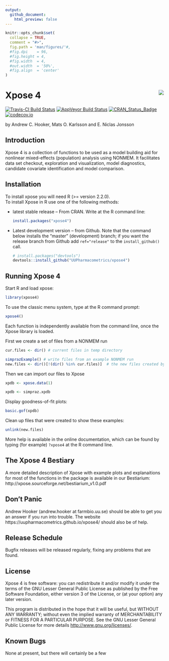 ```yaml
---
output:
  github_document:
    html_preview: false
---
```


<!-- README.md is generated from README.Rmd. Please edit that file -->

```r
knitr::opts_chunk$set(
  collapse = TRUE,
  comment = "#>",
  fig.path = 'man/figures/'#,
  #fig.dpi    = 96,
  #fig.height = 4, 
  #fig.width  = 4, 
  #out.width  = '50%', 
  #fig.align  = 'center'
)
```

# Xpose 4 <a href="https://uupharmacometrics.github.io/xpose4/"><img src="man/figures/xposelogo.png" align="right" /></a>

[![Travis-CI Build Status](https://travis-ci.org/UUPharmacometrics/xpose4.svg?branch=master)](https://travis-ci.org/UUPharmacometrics/xpose4)
[![AppVeyor Build Status](https://ci.appveyor.com/api/projects/status/7nng74105x1g0b5v?svg=true)](https://ci.appveyor.com/project/andrewhooker/xpose4)
[![CRAN_Status_Badge](http://www.r-pkg.org/badges/version/xpose4)](https://CRAN.R-project.org/package=xpose4) 
[![codecov.io](https://codecov.io/github/UUPharmacometrics/xpose4/coverage.svg?branch=master)](https://codecov.io/github/UUPharmacometrics/xpose4?branch=master)


by Andrew C. Hooker, Mats O. Karlsson and E. Niclas Jonsson

## Introduction

Xpose 4 is a collection of functions to be used as a model
building aid for nonlinear mixed-effects (population) analysis
using NONMEM. It facilitates data set checkout, exploration and
visualization, model diagnostics, candidate covariate identification
and model comparison.

## Installation

To install xpose you will need R (>= version 2.2.0).   
To install Xpose in R use one of the following methods:

* latest stable release -- From CRAN.  Write at the R command line:

    ```r
    install.packages("xpose4")
    ```
     
* Latest development version -- from Github. Note that the command below installs the "master" 
(development) branch; if you want the release branch from Github add `ref="release"` to the
`install_github()` call. 

    ```r
    # install.packages("devtools")
    devtools::install_github("UUPharmacometrics/xpose4")
    ```

## Running Xpose 4

Start R and load xpose:
```r
library(xpose4)
```


To use the classic menu system, type at the R command prompt:
```r
xpose4()
```

Each function is independently available from the command
line, once the Xpose library is loaded. 

First we create a set of files from a NONMEM run
```r
cur.files <- dir() # current files in temp directory

simprazExample() # write files from an example NONMEM run
new.files <- dir()[!(dir() %in% cur.files)]  # the new files created by simprazExample
```

Then we can import our files to Xpose

```r
xpdb <- xpose.data(1) 
```


```r
xpdb <- simpraz.xpdb
```


Display goodness-of-fit plots:

```r
basic.gof(xpdb)
```

Clean up files that were created to show these examples:
```r
unlink(new.files)
```


More help is available in the online documentation, which can be found by
typing (for example) `?xpose4` at the R command line.  


## The Xpose 4 Bestiary

A more detailed description of Xpose with example plots and explanaitions for
most of the functions in the package is available in our Bestiarium: 
http://xpose.sourceforge.net/bestiarium_v1.0.pdf


## Don't Panic

Andrew Hooker (andrew.hooker at farmbio.uu.se)
should be able to get you an answer if you run into trouble.  The
website https://uupharmacometrics.github.io/xpose4/ should also be of help.


## Release Schedule

Bugfix releases will be released regularly, fixing any problems that are
found. 


## License

Xpose 4 is free software: you can redistribute it and/or modify
it under the terms of the GNU Lesser General Public License as published by
the Free Software Foundation, either version 3 of the License, or
(at your option) any later version.

This program is distributed in the hope that it will be useful,
but WITHOUT ANY WARRANTY; without even the implied warranty of
MERCHANTABILITY or FITNESS FOR A PARTICULAR PURPOSE.  See the
GNU Lesser General Public License for more details 
<http://www.gnu.org/licenses/>.


## Known Bugs

None at present, but there will certainly be a few



